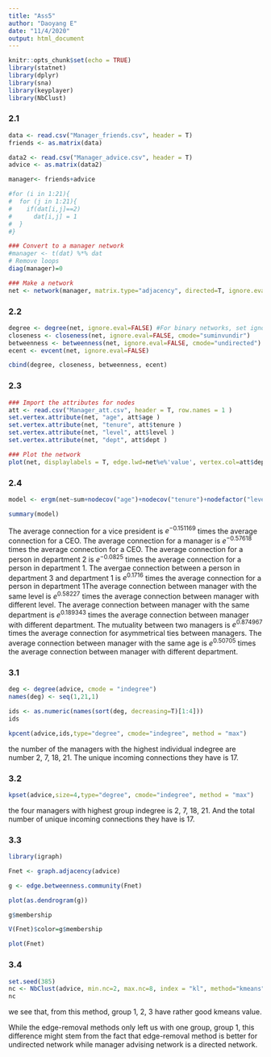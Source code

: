 ---
title: "Ass5"
author: "Daoyang E"
date: "11/4/2020"
output: html_document
---

```{r setup, include=FALSE}
knitr::opts_chunk$set(echo = TRUE)
library(statnet)
library(dplyr)
library(sna)
library(keyplayer)
library(NbClust)
```


### 2.1

```{r}
data <- read.csv("Manager_friends.csv", header = T)
friends <- as.matrix(data)

data2 <- read.csv("Manager_advice.csv", header = T)
advice <- as.matrix(data2)

manager<- friends+advice

#for (i in 1:21){
#  for (j in 1:21){
#    if(dat[i,j]==2)
#      dat[i,j] = 1
#  }
#}

### Convert to a manager network 
#manager <- t(dat) %*% dat
# Remove loops
diag(manager)=0

### Make a network
net <- network(manager, matrix.type="adjacency", directed=T, ignore.eval=FALSE, names.eval="value")
```


### 2.2

```{r}
degree <- degree(net, ignore.eval=FALSE) #For binary networks, set ignore.eval=TRUE.
closeness <- closeness(net, ignore.eval=FALSE, cmode="suminvundir")
betweenness <- betweenness(net, ignore.eval=FALSE, cmode="undirected")
ecent <- evcent(net, ignore.eval=FALSE)

cbind(degree, closeness, betweenness, ecent)
```

### 2.3

```{r}
### Import the attributes for nodes
att <- read.csv("Manager_att.csv", header = T, row.names = 1 )
set.vertex.attribute(net, "age", att$age )
set.vertex.attribute(net, "tenure", att$tenure )
set.vertex.attribute(net, "level", att$level )
set.vertex.attribute(net, "dept", att$dept )

### Plot the network
plot(net, displaylabels = T, edge.lwd=net%e%'value', vertex.col=att$dept)
```

### 2.4

```{r results='hide'}
model <- ergm(net~sum+nodecov("age")+nodecov("tenure")+nodefactor("level")+ nodefactor("dept")+nodematch("age")+nodematch("tenure")+nodematch("level")+nodematch("dept") +mutual +  transitiveweights, response="value", reference=~Poisson)
```

```{r}
summary(model)
```


The average connection for a vice president is $e^{-0.151169}$ times the average connection for a CEO. The average connection for a manager is $e^{-0.57618}$ times the average connection for a CEO. The average connection for a person in department 2 is $e^{-0.0825}$  times the average connection for a person in department 1. The avergae connection between a person in department 3 and department 1 is $e^{0.1716}$  times the average connection for a person in department 1The average connection between manager with the same level is $e^{0.58227}$ times the average connection between manager with different level. The average connection between manager with the same department is $e^{0.189343}$ times the average connection between manager with different department. The mutuality between two managers is $e^{ 0.874967}$ times the average connection for asymmetrical ties between managers. The average connection between manager with the same age is $e^{0.50705}$ times the average connection between manager with different department.

### 3.1

```{r}
deg <- degree(advice, cmode = "indegree")
names(deg) <- seq(1,21,1)

ids <- as.numeric(names(sort(deg, decreasing=T)[1:4]))
ids

kpcent(advice,ids,type="degree", cmode="indegree", method = "max")
```

the number of the managers with the highest individual indegree are number 2, 7, 18, 21. The unique incoming connections they have is 17.

### 3.2

```{r}
kpset(advice,size=4,type="degree", cmode="indegree", method = "max")
```

the four managers with highest group indegree is 2, 7, 18, 21. And the total number of unique incoming connections they have is 17.

### 3.3

```{r}
library(igraph)
```


```{r}
Fnet <- graph.adjacency(advice)

g <- edge.betweenness.community(Fnet)

plot(as.dendrogram(g))
```

```{r}
g$membership
```

```{r}
V(Fnet)$color=g$membership

plot(Fnet)
```

### 3.4

```{r}
set.seed(385)
nc <- NbClust(advice, min.nc=2, max.nc=8, index = "kl", method="kmeans")
nc
```

we see that, from this method, group 1, 2, 3 have rather good kmeans value.

While the edge-removal methods only left us with one group, group 1, this difference might stem from the fact that edge-removal method is better for undirected network while manager advising network is a directed network.
